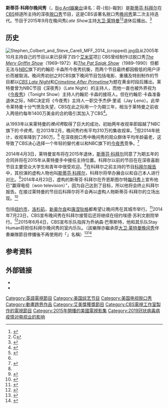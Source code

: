 {{noteTA
|T=zh-hans:斯蒂芬·科拜尔晚间秀;zh-hk:荷伯報到;zh-tw:荷伯報到;
|1=zh-hans:斯蒂芬·科拜尔;zh-hk:史提芬·科拜爾;zh-tw:史提芬·荷伯;
}}
{{Infobox television
|show_name          = 斯蒂芬·科拜尔晚间秀<br>The Late Show with Stephen Colbert
|show_name_2        = ''[[晚间秀|晚间秀]]''
|image              = [[File:Late_Show_with_Stephen_Colbert_Logo_(2015).png|250px]]
|format             = [[脱口秀|脱口秀]]<br/>[[综艺秀|综艺秀]]
|runtime            = 46分钟
|company            = {{Plainlist |
* Spartina Productions
* [[CBS|CBS]]
}}
|creator            = [[大卫·莱特曼|大卫·莱特曼]]
| developer         = {{Plainlist |
* [[斯蒂芬·科拜尔|斯蒂芬·科拜尔]]
* 杰·凯特瑟
* 欧帕斯·莫莱斯基
}}
|presenter          = [[斯蒂芬·科拜尔|斯蒂芬·科拜尔]]
|writer             = 杰·凯特瑟<br>欧帕斯·莫莱斯基<br>合作总编
|starring           = {{Link-en|CBS自有乐队|CBS Orchestra}}<br>（由{{Link-en|乔恩·巴蒂斯特|Jon Batiste}}擔任音樂總監並領導{{Link-en|Stay Human乐队|Stay Human (band)}}伴奏）
| theme_music_composer     = {{Plainlist|
* Jon Batiste
* Phil Kuehn
* Joe Saylor
* Eddie Barbash
* Ibanda Ruhumbika
}}
|narrated           = 
| opentheme         = "人道主义"
| endtheme          = "我来自肯纳"
|country            = [[美国|美国]]
|network            = [[CBS|CBS]]
|picture_format     = [[1080i|1080i]] ([[16:9|16:9]] [[HDTV|HDTV]])
|location           = {{Link-en|埃德·沙利文劇院|Ed Sullivan Theater}},<br>[[纽约|纽约]]
|first_aired        = {{Start date|mf=yes|2015|09|08}}
|last_aired         = 至今
|list_episodes      =
|related            = ''[[科拜尔报告|科拜尔报告]]''
| preceded_by       = ''[[大卫·莱特曼晚间秀|大卫·莱特曼晚间秀]]''
|followed_by        = 
|num_seasons        = 5
|num_episodes       = <onlyinclude>794</onlyinclude><!--This was added so all pages with this data will be updated and synchronized all at the same time with the convenience of only making a singe edit that is made right here. Do not update the count until after the latest episode is finished airing--> (截至2019年9月初)
| executive_producer       = {{Plainlist |
* [[斯蒂芬·科拜尔|斯蒂芬·科拜尔]]
* [[乔恩·斯图尔特|乔恩·斯图尔特]]
* Tom Purcell
* Meredith Bennett
* Barry Julien
* Emily Lazar
}}
|website            = http://www.cbs.com/shows/the-late-show-with-stephen-colbert/
}}
'''斯蒂芬·科拜尔晚间秀'''（{{lang-en|''The Late Show with Stephen Colbert''}}，[[BLUE_ANT_Entertainment|Big Ant娛樂台]]译名：荷-{伯}-報到）是[[斯蒂芬·科拜尔|斯蒂芬·科拜尔]]在[[CBS|CBS]]频道所主持的深夜[[脱口秀|脱口秀]]节目，这是CBS该著名脱口秀[[晚间秀|晚间秀]]第二次主持迭代。节目于2015年9月在晚间秀''Late Show''主持[[大卫·莱特曼|大卫·莱特曼]]<ref>{{cite news|title=<nowiki>Stephen Colbert Named New ‘Late Show’ Host</nowiki>|url=http://www.deadline.com/2014/04/stephen-colbert-new-late-show-host-replacing-david-letterman/|accessdate=2014-04-10|publisher=[[Deadline.com|Deadline.com]]|date=2014-04-10|archive-date=2014-04-11|archive-url=https://web.archive.org/web/20140411221933/http://www.deadline.com/2014/04/stephen-colbert-new-late-show-host-replacing-david-letterman/|dead-url=no}}</ref><ref>C{{cite news |first=Bill |last=Carter |newspaper=[[The_New_York_Times|The New York Times]] |title=David Letterman to Retire in 2015 |url=http://www.nytimes.com/2014/04/04/business/media/david-letterman-to-retire-in-2015.html |date=2014-04-03 |accessdate=2014-04-03 |archive-date=2014-04-03 |archive-url=https://web.archive.org/web/20140403213012/http://www.nytimes.com/2014/04/04/business/media/david-letterman-to-retire-in-2015.html |dead-url=no }}</ref>退休后播出。<ref>{{Cite web |url=http://www.startribune.com/entertainment/279723272.html |title=存档副本 |accessdate=2014-12-16 |archive-date=2015-01-08 |archive-url=https://web.archive.org/web/20150108010331/http://www.startribune.com/entertainment/279723272.html |dead-url=no }}</ref>

==历史==
[[File:Stephen_Colbert_and_Steve_Carell_MFF_2014_(cropped).jpg|left]]自从2005年10月主持自己的节目以来已获得了四个[[艾米奖|艾米奖]]项]]
CBS曾经制作过脱口秀''[[The_Merv_Griffin_Show|The Merv Griffin Show]]''（1969–1972）和''[[The_Pat_Sajak_Show|The Pat Sajak Show]]''（1989–1990）但都无法与[[NBC|NBC]]旗下的约翰尼·卡森所今夜秀抗衡，而两个节目最终都因极低的用户评价而被取消。晚间秀初创之时CBS旗下晚间节目包括电影、重播及特别制作的节目都以''[[The_CBS_Late_Movie|CBS Late Night]]''和''[[Crimetime_After_Primetime|Crimetime After Primetime]]''为题在黄金时段后播出。莱特曼曾为NBC节目《深夜秀》（Late Night）的主持人，而他一直也被外界视为《[[今夜秀|今夜秀]]》（Tonight Show）主持人约翰尼·卡森的接班人。但在约翰尼·卡森准备退休之际，NBC决定将《今夜秀》主持人一职交予杰伊·里诺（Jay Leno）。此举令莱特曼十分气愤及失望，CBS在此之际用一个为期三年，相当于莱特曼之前收入两倍约每年1400万美金的合約吸引其加入了CBS<ref>{{cite news |url=http://www.ew.com/ew/article/0,,305416,00.html |title=Is Dave Worth It? |work=[[Entertainment_Weekly|Entertainment Weekly]] |first=Mark |last=Harris |date=1993-01-29 |accessdate=2011-12-07 |archive-date=2012-01-13 |archive-url=https://web.archive.org/web/20120113042850/http://www.ew.com/ew/article/0,,305416,00.html |dead-url=no }}</ref>。

从1993年以来莱特曼的''晚间秀''取得了巨大的成功，初始两年收视率即超越了NBC旗下的''今夜秀''。在2013年2月，晚间秀约有平均310万的集收视率。<ref>{{cite web |url=http://tvbythenumbers.zap2it.com/2013/02/14/late-night-tv-ratings-for-february-4-8-2013/169497/ |title=Late Night TV Ratings For February 4-8, 2013 |publisher=zap2it.com |date=2013-02-14 |accessdate=2013-09-14 |quote=<nowiki>Season-to-date figures are averages of “live plus seven day” data except for the two most recent weeks, which are “live plus same day.”)... SEASON TO DATE/TOTAL VIEWERS...11:35 p.m.-12:35 a.m. ET: NBC “Tonight,” 3.6 million viewers, CBS “Late Show,” 3.1 million viewers, ABC “Kimmel,”</nowiki> 2.8 million viewers** |archive-date=2015-05-31 |archive-url=https://web.archive.org/web/20150531114044/http://tvbythenumbers.zap2it.com/2013/02/14/late-night-tv-ratings-for-february-4-8-2013/169497/ |dead-url=yes }}</ref>但2014年统计，收视率降到了280万。<ref name="AdAge2014"/> 在深夜脱口秀中晚间秀的观众群体平均年龄最老，这导致了CBS决心选择一个年轻的替代者以和NBC旗下的[[今夜秀|今夜秀]]竞争。<ref name= "AdAge2014">{{cite news |first=Jeanine |last=Poggi |work=[[Advertising_Age|Advertising Age]] |title=Why Jimmy Fallon's 'Tonight Show' Can Thrive With Fewer Viewers When Conan's Couldn't |url=http://adage.com/article/media/jimmy-fallon-s-tonight-show-thrive-fewer-viewers/291646/ |date=2014-02-13 |accessdate=2014-02-14 |archive-date=2014-02-14 |archive-url=https://web.archive.org/web/20140214094755/http://adage.com/article/media/jimmy-fallon-s-tonight-show-thrive-fewer-viewers/291646/ |dead-url=no }}</ref>

2014年4月3日，莱特曼宣布将在2015年退休，[[斯蒂芬·科拜尔|斯蒂芬·科拜尔]]同意了为期五年的合同并将在2015年从莱特曼手中接任主持位置。科拜尔以前的节目在在深夜喜剧节目主要受众大学生和青年中很受欢迎。<ref name="AdAge2014"/>在科拜尔之前主持的节目[[科拜尔报告|科拜尔报告]]中，其扮演的虚构人物也叫[[斯蒂芬·科拜尔_(角色)|斯蒂芬·科拜尔]]，科拜尔将举办展会以和自己本人进行对比。<ref>{{cite news |last=Pergament |first=Alan |date=2014-04-10 |url=http://blogs.buffalonews.com/talkintv/2014/04/choice-of-colbert-to-succeed-letterman-makes-perfect-sense-.html |title=Choice of Colbert to succeed Letterman makes perfect sense |newspaper=The Buffalo News |accessdate=2014-04-10 |deadurl=yes |archiveurl=https://web.archive.org/web/20140412195258/http://blogs.buffalonews.com/talkintv/2014/04/choice-of-colbert-to-succeed-letterman-makes-perfect-sense-.html |archivedate=2014年4月12日 }}</ref>2014年4月23日，虚构的斯蒂芬·科拜尔在乔恩斯图尔特[[每日秀|每日秀]]上宣布他已“赢得电视（won television）”，因为自己达到了目标，所以他将会终止科拜尔报告。在接过莱特曼的节目后科拜尔将不会再以虚构人物斯蒂芬·科拜尔的立场出现。<ref>{{cite news |first=Esther |last=Zuckerman |work=The Wire |title=Stephen Colbert Will Take Over for David Letterman |url=http://www.thewire.com/entertainment/2014/04/stephen-colbert-will-take-over-for-david-letterman/360481/ |date=2014-04-10 |accessdate=2014-07-23 |archive-date=2014-08-15 |archive-url=https://web.archive.org/web/20140815113922/http://www.thewire.com/entertainment/2014/04/stephen-colbert-will-take-over-for-david-letterman/360481/ |dead-url=no }}</ref>

包括[[纽约市|纽约市]]，[[洛杉矶|洛杉矶]]，[[新奥尔良|新奥尔良]]和[[康涅狄格|康涅狄格]]都希望让晚间秀在其城市举行。<ref>{{cite news |last=Hutchins |first=Ryan |date=2014-04-11 |url=http://www.capitalnewyork.com/article/media/2014/04/8543581/battle-colberts-late-show |title=The battle for Colbert's 'Late Show' |work=Capital New York |accessdate=2014-04-13 |archive-url=https://web.archive.org/web/20140413051332/http://www.capitalnewyork.com/article/media/2014/04/8543581/battle-colberts-late-show |archive-date=2014-04-13 |dead-url=yes }}</ref>2014年7月23日，CBS宣布晚间秀在科拜尔接管后还将继续在纽约埃德·苏利文剧院举行。<ref name=hr>{{cite news|title=Stephen Colbert's 'Late Show' to Stay at Ed Sullivan Theatre|url=http://www.hollywoodreporter.com/live-feed/stephen-colberts-late-show-stay-720643|accessdate=2014-07-24|work=The Hollywood Reporter|date=2014-07-23|archive-date=2014-07-25|archive-url=https://web.archive.org/web/20140725182634/http://www.hollywoodreporter.com/live-feed/stephen-colberts-late-show-stay-720643|dead-url=no}}</ref>2015年6月4日，CBS宣布乐队指挥为乔纳森·巴蒂斯特，他和其乐队Stay Human将担任科拜尔晚间秀的室内乐队。（該樂隊亦繼承原[[大卫·莱特曼晚间秀|大卫·莱特曼晚间秀]]伴奏樂隊{{Link-en|保羅·沙佛和世上最危險樂隊|Paul Shaffer and the World's Most Dangerous Band}}節目停播後不再使用的「{{Link-en|CBS乐队|CBS Orchestra}}」名稱）<ref name=human>{{cite news|title=Indiana musician makes late night TV cast|url=https://www.indianagazette.com/news/indiana-news/indiana-musician-makes-late-night-tv-cast,50009753/|accessdate=2015-06-07|work=Indiana Gazette|date=2015-06-05|archive-date=2016-01-18|archive-url=https://archive.is/20160118174052/https://www.indianagazette.com/news/indiana-news/indiana-musician-makes-late-night-tv-cast,50009753/|dead-url=yes}}</ref><ref>{{cite news|title=Meet Stephen Colbert’s New Late Show Bandleader, Jon Batiste|url=http://www.vanityfair.com/hollywood/2015/06/stephen-colbert-jon-batiste-late-show|accessdate=2015-06-07|work=Vanity Fair|date=2015-06-06|archive-date=2015-06-07|archive-url=https://web.archive.org/web/20150607104511/http://www.vanityfair.com/hollywood/2015/06/stephen-colbert-jon-batiste-late-show|dead-url=no}}</ref>

==参考资料==
{{reflist|30em}}
== 外部链接 ==
* {{Official website|http://www.cbs.com/shows/the-late-show-with-stephen-colbert/}}
* {{IMDb title|0106053}}

{{CBSNetwork Shows (current and upcoming)}}
{{美国深夜电视节目}}

{{DEFAULTSORT:Late Show with Stephen Colbert, The}}
[[Category:英語電視節目|Category:英語電視節目]]
[[Category:美国综艺节目|Category:美国综艺节目]]
[[Category:美国电视脱口秀|Category:美国电视脱口秀]]
[[Category:動畫跨界作品|Category:動畫跨界作品]]
[[Category:艾美獎獲獎節目|Category:艾美獎獲獎節目]]
[[Category:CBS電視工作室製作的電視節目|Category:CBS電視工作室製作的電視節目]]
[[Category:2015年開播的美國電視影集|Category:2015年開播的美國電視影集]]
[[Category:2019冠状病毒病疫情对电视业的影响|Category:2019冠状病毒病疫情对电视业的影响]]